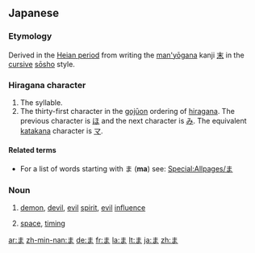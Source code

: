 {{wikipedia|Ma (kana)}}
==Japanese==
{{stroke order|strokes=3}}
===Etymology===
Derived in the [[w:Heian period|Heian period]] from writing the [[man'yōgana]] kanji [[末]] in the [[cursive]] [[sōsho]] style.

===Hiragana character===
{{ja-kana|h|rom=ma}}

# The {{IPAchar|/ma/}} syllable.
# The thirty-first character in the [[gojūon]] ordering of [[hiragana]]. The previous character is [[ほ]] and the next character is [[み]]. The equivalent [[katakana]] character is [[マ]].

====Related terms====
* For a list of words starting with ま ('''ma''') see: [[Special:Allpages/ま]]

===Noun===
{{ja-noun|h|rom=ma}}

# {{ja-def|魔}} [[demon]], [[devil]], [[evil]] [[spirit]], [[evil]] [[influence]]
# {{ja-def|間}} [[space]], [[timing]]

[[ar:ま]]
[[zh-min-nan:ま]]
[[de:ま]]
[[fr:ま]]
[[la:ま]]
[[lt:ま]]
[[ja:ま]]
[[zh:ま]]